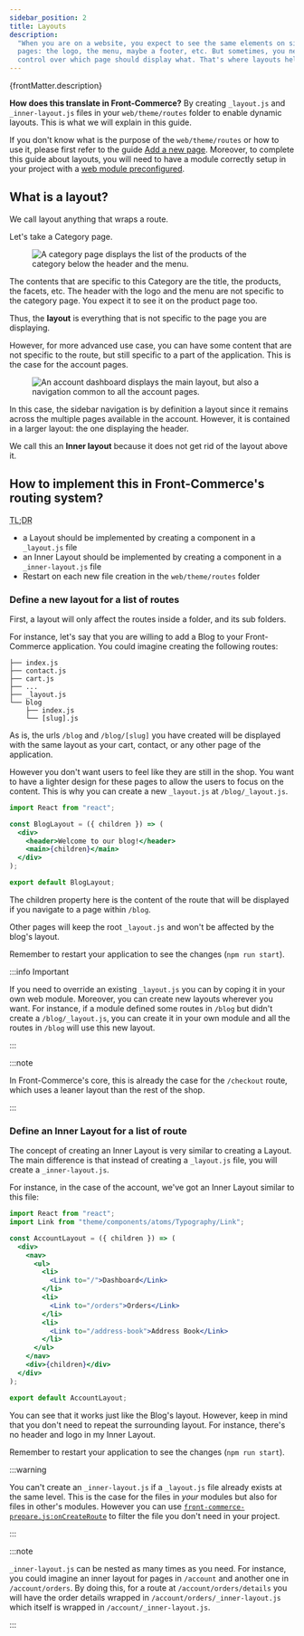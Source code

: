```yaml
---
sidebar_position: 2
title: Layouts
description:
  "When you are on a website, you expect to see the same elements on similar
  pages: the logo, the menu, maybe a footer, etc. But sometimes, you need finer
  control over which page should display what. That's where layouts help out!"
---
```



<p>{frontMatter.description}</p>

**How does this translate in Front-Commerce?** By creating `_layout.js` and
`_inner-layout.js` files in your `web/theme/routes` folder to enable dynamic
layouts. This is what we will explain in this guide.

If you don't know what is the purpose of the `web/theme/routes` or how to use
it, please first refer to the guide
[Add a new page](/docs/essentials/add-a-page-client-side). Moreover, to complete
this guide about layouts, you will need to have a module correctly setup in your
project with a
[web module preconfigured](/docs/essentials/add-a-page-client-side#declare-your-module-as-a-web-module).

## What is a layout?

We call layout anything that wraps a route.

Let's take a Category page.

<!-- TODO - update this figure with theme-chocolatine example? -->

<Figure>

![A category page displays the list of the products of the category below the header and the menu.](./assets/category.png)

</Figure>

The contents that are specific to this Category are the title, the products, the
facets, etc. The header with the logo and the menu are not specific to the
category page. You expect it to see it on the product page too.

Thus, the **layout** is everything that is not specific to the page you are
displaying.

However, for more advanced use case, you can have some content that are not
specific to the route, but still specific to a part of the application. This is
the case for the account pages.

<!-- TODO - update this figure with theme-chocolatine example? -->

<Figure>

![An account dashboard displays the main layout, but also a navigation common to all the account pages.](./assets/account.png)

</Figure>

In this case, the sidebar navigation is by definition a layout since it remains
across the multiple pages available in the account. However, it is contained in
a larger layout: the one displaying the header.

We call this an **Inner layout** because it does not get rid of the layout above
it.

## How to implement this in Front-Commerce's routing system?

<abbr title="Too Long; Didn't Read">TL;DR</abbr>

- a Layout should be implemented by creating a component in a `_layout.js` file
- an Inner Layout should be implemented by creating a component in a
  `_inner-layout.js` file
- Restart on each new file creation in the `web/theme/routes` folder

### Define a new layout for a list of routes

First, a layout will only affect the routes inside a folder, and its sub
folders.

For instance, let's say that you are willing to add a Blog to your
Front-Commerce application. You could imagine creating the following routes:

```
├── index.js
├── contact.js
├── cart.js
├── ...
├── _layout.js
└── blog
    ├── index.js
    └── [slug].js
```

As is, the urls `/blog` and `/blog/[slug]` you have created will be displayed
with the same layout as your cart, contact, or any other page of the
application.

However you don't want users to feel like they are still in the shop. You want
to have a lighter design for these pages to allow the users to focus on the
content. This is why you can create a new `_layout.js` at `/blog/_layout.js`.

```jsx title="web/theme/routes/blog/_layout.js"
import React from "react";

const BlogLayout = ({ children }) => (
  <div>
    <header>Welcome to our blog!</header>
    <main>{children}</main>
  </div>
);

export default BlogLayout;
```

The children property here is the content of the route that will be displayed if
you navigate to a page within `/blog`.

Other pages will keep the root `_layout.js` and won't be affected by the blog's
layout.

Remember to restart your application to see the changes (`npm run start`).

:::info Important

If you need to override an existing `_layout.js` you can by coping it in your
own web module. Moreover, you can create new layouts wherever you want. For
instance, if a module defined some routes in `/blog` but didn't create a
`/blog/_layout.js`, you can create it in your own module and all the routes in
`/blog` will use this new layout.

:::

:::note

In Front-Commerce's core, this is already the case for the `/checkout` route,
which uses a leaner layout than the rest of the shop.

:::

### Define an Inner Layout for a list of route

The concept of creating an Inner Layout is very similar to creating a Layout.
The main difference is that instead of creating a `_layout.js` file, you will
create a `_inner-layout.js`.

For instance, in the case of the account, we've got an Inner Layout similar to
this file:

```jsx title="web/theme/routes/account/_inner-layout.js"
import React from "react";
import Link from "theme/components/atoms/Typography/Link";

const AccountLayout = ({ children }) => (
  <div>
    <nav>
      <ul>
        <li>
          <Link to="/">Dashboard</Link>
        </li>
        <li>
          <Link to="/orders">Orders</Link>
        </li>
        <li>
          <Link to="/address-book">Address Book</Link>
        </li>
      </ul>
    </nav>
    <div>{children}</div>
  </div>
);

export default AccountLayout;
```

You can see that it works just like the Blog's layout. However, keep in mind
that you don't need to repeat the surrounding layout. For instance, there's no
header and logo in my Inner Layout.

Remember to restart your application to see the changes (`npm run start`).

:::warning

You can't create an `_inner-layout.js` if a `_layout.js` file already exists at
the same level. This is the case for the files in _your_ modules but also for
files in other's modules. However you can use
[`front-commerce-prepare.js:onCreateRoute`](/docs/reference/front-commerce-prepare#oncreateroute)
to filter the file you don't need in your project.

:::

:::note

`_inner-layout.js` can be nested as many times as you need. For instance, you
could imagine an inner layout for pages in `/account` and another one in
`/account/orders`. By doing this, for a route at `/account/orders/details` you
will have the order details wrapped in `/account/orders/_inner-layout.js` which
itself is wrapped in `/account/_inner-layout.js`.

:::
